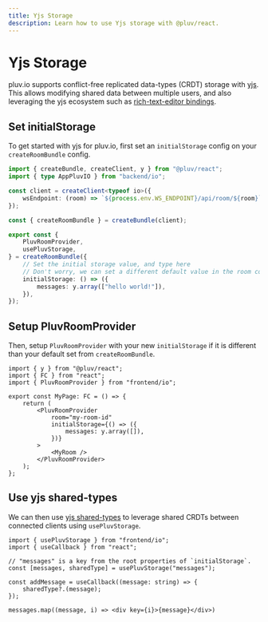 ```yaml
---
title: Yjs Storage
description: Learn how to use Yjs storage with @pluv/react.
---
```



# Yjs Storage

pluv.io supports conflict-free replicated data-types (CRDT) storage with [yjs](https://yjs.dev). This allows modifying shared data between multiple users, and also leveraging the yjs ecosystem such as [rich-text-editor bindings](https://docs.yjs.dev/ecosystem/editor-bindings).

## Set initialStorage

To get started with yjs for pluv.io, first set an `initialStorage` config on your `createRoomBundle` config.

```ts
import { createBundle, createClient, y } from "@pluv/react";
import { type AppPluvIO } from "backend/io";

const client = createClient<typeof io>({
    wsEndpoint: (room) => `${process.env.WS_ENDPOINT}/api/room/${room}`,
});

const { createRoomBundle } = createBundle(client);

export const {
    PluvRoomProvider,
    usePluvStorage,
} = createRoomBundle({
    // Set the initial storage value, and type here
    // Don't worry, we can set a different default value in the room component
    initialStorage: () => ({
        messages: y.array(["hello world!"]),
    }),
});
```

## Setup PluvRoomProvider

Then, setup `PluvRoomProvider` with your new `initialStorage` if it is different than your default set from `createRoomBundle`.

```tsx
import { y } from "@pluv/react";
import { FC } from "react";
import { PluvRoomProvider } from "frontend/io";

export const MyPage: FC = () => {
    return (
        <PluvRoomProvider
            room="my-room-id"
            initialStorage={() => ({
                messages: y.array([]),
            })}
        >
            <MyRoom />
        </PluvRoomProvider>
    );
};
```

## Use yjs shared-types

We can then use [yjs shared-types](https://docs.yjs.dev/getting-started/working-with-shared-types) to leverage shared CRDTs between connected clients using `usePluvStorage`.

```tsx
import { usePluvStorage } from "frontend/io";
import { useCallback } from "react";

// "messages" is a key from the root properties of `initialStorage`.
const [messages, sharedType] = usePluvStorage("messages");

const addMessage = useCallback((message: string) => {
    sharedType?.(message);
});

messages.map((message, i) => <div key={i}>{message}</div>)
```

